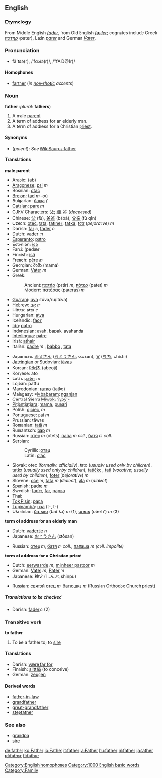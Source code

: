 ==English==
===Etymology===
From Middle English ''[[fader]]'', from Old English ''[[fæder]]''; cognates include Greek ''[[πατηρ]]'' (pater),  Latin ''[[pater]]'' and German ''[[Vater]]''.

===Pronunciation===
*fä'<i>th</i>ə(r), /ˈfɑ:ðə(r)/, /"fA:D@(r)/

====Homophones====
*[[farther]] (''in [[non-rhotic]] accents'')
[[Category:English homophones]]

===Noun===
'''father''' (''plural'': '''fathers''')
#A male [[parent]].
#A term of address for an elderly man.
#A term of address for a Christian [[priest]].

====Synonyms====
*(''parent''): ''See'' [[WikiSaurus:father]]

====Translations====
'''male parent'''
{{top}}
*Arabic: {{ARchar|[[اب|اَب]]}} (ab)
*[[Aragonese]]: [[pai]] ''m''
*Bosnian: [[otac]] {{m}}
*[[Breton]]: [[tad#Breton|tad]] ''m'' -où
*Bulgarian: [[баща]] ''f''
*[[Catalan]]: [[pare]] ''m''
*CJKV Characters: [[父]]; [[禰]], [[祢]] (''deceased'')
*Chinese: [[父]] (fù), [[爸爸]] (bàbà), [[父亲]] (fù qīn)
*Czech: [[otec]], [[táta]], [[tatínek]], [[taťka]], [[fotr]] (''pejorative'')  ''m''
*Danish: [[far#Danish|far]] ''c'', [[fader]] ''c''
*Dutch: [[vader]] ''m''
*[[Esperanto]]: [[patro]]
*Estonian: [[isa]]
*Farsi: {{FAchar|[[پدر|پِدَر]]}} (pedær)
*Finnish: [[isä]]
*French: [[père]] ''m''
*[[Georgian]]: [[მამა]] (mama)
*German: [[Vater]] ''m''
*Greek:
*:Ancient: [[πατήρ]] (patir) ''m'', [[πάτερ]] (pater) ''m''
*:Modern: [[πατέρας]] (pateras) ''m''
*[[Guaraní]]: [[úva]] (túva/ru/itúva)
*Hebrew: [[אב|אָב]] ''m''
*Hittite: atta ''c''
*Hungarian: [[atya]]
*Icelandic: [[faðir]] <!--this belongs on the Icelandic page: ([[feður]] ''pl'')-->
*[[Ido]]: [[patro]]
*Indonesian: [[ayah]], [[bapak]], [[ayahanda]]
*[[Interlingua]]: [[patre]]
*Irish: [[athair]]
*Italian: [[padre]] ''m'' , [[babbo]] , [[tata]]  
{{mid}}
*Japanese: [[お父さん]] ([[おとうさん]], otōsan), [[父]] ([[ちち]], chichi)
*[[Jatvingian]] or Sudovian: [[tāvas]]
*Korean: [[아버지]] (abeoji)
*Koryese: ato
*Latin: [[pater]] ''m''
*Lojban: patfu
*Macedonian: [[татко]] (tatko)
*Malagasy: *[[Mbabaram]]: [[nganjan]]
*Central Sierra [[Miwok]]: [[ʔypýˑ-]]
*[[Pitjantjatjara]]: [[mama]], [[punari]]
*Polish: [[ojciec]], ''m''
*Portuguese: [[pai]] ''m''
*Prussian: [[tāwas]]
*Romanian: [[tată]] ''m''
*Rumantsch: [[bap]] ''m''
*Russian: [[отец]] ''m'' (otets), [[папа]] ''m coll.'', [[батя]] ''m coll.''
*Serbian:
*:Cyrillic: [[отац]] {{m}}
*:Latin: [[otac#Serbian|otac]] {{m}}
*Slovak: [[otec]] (''formally, officially''), [[tato]] (''usually used only by children''), [[tatko]] <!--belongs on Slovak page: ("little father", nice/beloved father,-->(''usually used only by children''), [[tatíčko]]<!--belongs on Slovak page: ("little little father")-->, [[tati]] (''vocative''; ''usually used by children''), [[foter]] (''pejorative'') ''m''
*Slovene: [[oče]] ''m'', [[tata]] ''m'' (''dialect''), [[ata]] ''m'' (''dialect'')
*Spanish: [[padre]] ''m''
*Swedish: [[fader]], [[far]], [[pappa]]
*Thai: {{THchar|[[พ่อ]]}}
*[[Tok Pisin]]: [[papa]]
*[[Tupinambá]]: [[uba]] (t-, t-)
*Ukrainian: [[батько]] (bat'ko) ''m'' (1), [[отець]] (otesh') ''m'' (3)
{{bottom}}

'''term of address for an elderly man'''
{{top}}
*Dutch: [[vadertje]] ''n''
*Japanese: [[おとうさん]] (otōsan)
{{mid}}
*Russian: [[отец]] ''m'', [[батя]] ''m coll.'', [[папаша]] ''m (coll. impolite)''
{{bottom}}

'''term of address for a Christian priest'''
{{top}}
*Dutch: [[eerwaarde]] ''m'', [[mijnheer pastoor]] ''m''
*German: [[Vater]] ''m'', [[Pater]] ''m''
*Japanese: [[神父]] (しんぷ, shinpu)
{{mid}}
*Russian: [[святой]] [[отец]] ''m'', [[батюшка]] ''m'' (Russian Orthodox Church priest)
{{bottom}}

=====Translations to be checked=====
<!--Remove this section once all of the translations below have been moved into the tables above.-->
{{checktrans}}
*Danish: [[fader]] ''c'' (2)

===Transitive verb===
'''to father'''

#To be a father to; to [[sire]]

====Translations====
*Danish: [[være far for]]
*Finnish: [[siittää]] (to conceive)
*German: [[zeugen]]

====Derived words====
*[[father-in-law]]
*[[grandfather]]
*[[great-grandfather]]
*[[stepfather]]

===See also===
*[[grandpa]]
*[[sire]]

[[Category:1000 English basic words]]
[[Category:Family]]

[[de:father]]
[[ko:Father]]
[[io:Father]]
[[it:father]]
[[la:Father]]
[[hu:father]]
[[nl:father]]
[[ja:father]]
[[pl:father]]
[[fi:father]]
